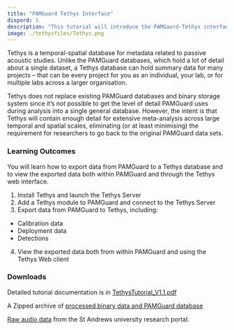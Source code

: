 ```yaml
---
title: "PAMGuard Tethys Interface"
dispord: 1
description: "This tutorial will introduce the PAMGaurd-Tethys interface, show you how to export data from PAMGuard to Tethys, and view the data with the Tethys web client."
image: ./tethysfiles/Tethys.png
---
```


Tethys is a temporal-spatial database for metadata related to passive acoustic studies. Unlike the PAMGuard databases, which hold a lot of detail about a single dataset, a Tethys database can hold summary data for many projects -- that can be every project for you as an individual, your lab, or for multiple labs across a larger organisation.

Tethys does not replace existing PAMGuard databases and binary storage system since it's not possible to get the level of detail PAMGuard uses during analysis into a single general database. However, the intent is that Tethys will contain enough detail for extensive meta-analysis across large temporal and spatial scales, eliminating (or at least minimising) the requirement for researchers to go back to the original PAMGuard data sets.

### Learning Outcomes

You will learn how to export data from PAMGuard to a Tethys database and to view the exported data both within PAMGuard and through the Tethys web interface.

1.  Install Tethys and launch the Tethys Server
2.  Add a Tethys module to PAMGuard and connect to the Tethys Server
3.  Export data from PAMGuard to Tethys, including:

-   Calibration data
-   Deployment data
-   Detections

4.  View the exported data both from within PAMGuard and using the Tethys Web client

### Downloads

Detailed tutorial documentation is in [TethysTutorial_V1.1.pdf](https://github.com/PAMGuardLearning/pamguard_tethys/releases/download/V1.1/TethysTutorial_V1.1.pdf)

A Zipped archive of [processed binary data and PAMGuard database](https://github.com/PAMGuardLearning/pamguard_tethys/releases/download/V1.1/NARWExampleDataset.zip)

[Raw audio data](https://research-portal.st-andrews.ac.uk/en/datasets/dclde-2013-workshop-dataset) from the St Andrews university research portal.
